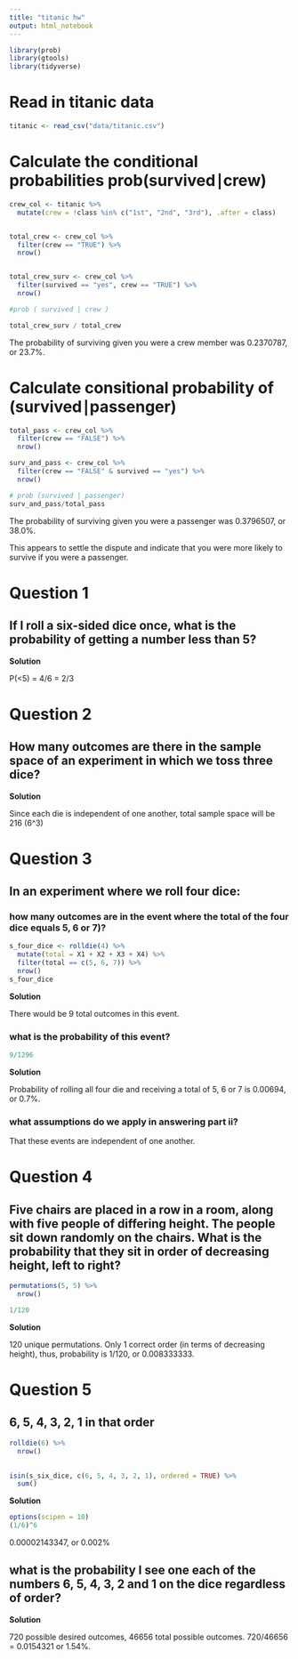 ```yaml
---
title: "titanic hw"
output: html_notebook
---
```


```r
library(prob)
library(gtools)
library(tidyverse)
```

# Read in titanic data

```r
titanic <- read_csv("data/titanic.csv")
```

# Calculate the conditional probabilities prob(survived∣crew)

```r

crew_col <- titanic %>%
  mutate(crew = !class %in% c("1st", "2nd", "3rd"), .after = class)


total_crew <- crew_col %>% 
  filter(crew == "TRUE") %>% 
  nrow()


total_crew_surv <- crew_col %>% 
  filter(survived == "yes", crew == "TRUE") %>% 
  nrow()

#prob ( survived | crew ) 

total_crew_surv / total_crew

```

The probability of surviving given you were a crew member was 0.2370787, or 
23.7%.

# Calculate consitional probability of (survived∣passenger)

```r
total_pass <- crew_col %>% 
  filter(crew == "FALSE") %>% 
  nrow()

surv_and_pass <- crew_col %>% 
  filter(crew == "FALSE" & survived == "yes") %>% 
  nrow()

# prob (survived | passenger)
surv_and_pass/total_pass
```

The probability of surviving given you were a passenger was 0.3796507, or 38.0%.

This appears to settle the dispute and indicate that you were more likely to
survive if you were a passenger.

# Question 1

## If I roll a six-sided dice once, what is the probability of getting a number less than 5?

__Solution__

P(<5) = 4/6 = 2/3

# Question 2

## How many outcomes are there in the sample space of an experiment in which we toss three dice?

__Solution__

Since each die is independent of one another, total sample space will be 216
(6^3)

# Question 3

## In an experiment where we roll four dice:

### how many outcomes are in the event where the total of the four dice equals 5, 6 or 7)?

```r
s_four_dice <- rolldie(4) %>% 
  mutate(total = X1 + X2 + X3 + X4) %>% 
  filter(total == c(5, 6, 7)) %>% 
  nrow()
s_four_dice
```

__Solution__

There would be 9 total outcomes in this event.

### what is the probability of this event?

```r
9/1296
```

__Solution__

Probability of rolling all four die and receiving a total of 5, 6 or 7 is 
0.00694, or 0.7%.

### what assumptions do we apply in answering part ii?

That these events are independent of one another. 

# Question 4

## Five chairs are placed in a row in a room, along with five people of differing height. The people sit down randomly on the chairs. What is the probability that they sit in order of decreasing height, left to right?

```r
permutations(5, 5) %>% 
  nrow()

1/120
```

__Solution__

120 unique permutations. Only 1 correct order (in terms of decreasing height), 
thus, probability is 1/120, or 0.008333333.

# Question 5

## 6, 5, 4, 3, 2, 1 in that order

```r
rolldie(6) %>% 
  nrow()
  

isin(s_six_dice, c(6, 5, 4, 3, 2, 1), ordered = TRUE) %>% 
  sum()
```

__Solution__
```r
options(scipen = 10)
(1/6)^6
```
0.00002143347, or 0.002%

## what is the probability I see one each of the numbers 6, 5, 4, 3, 2 and 1 on the dice regardless of order?

__Solution__

720 possible desired outcomes, 46656 total possible outcomes.
720/46656 = 0.0154321 or 1.54%.